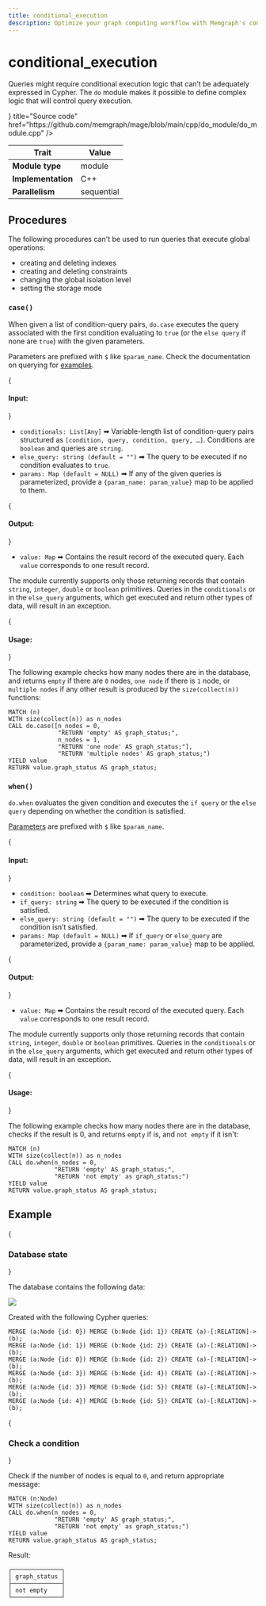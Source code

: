 ```yaml
---
title: conditional_execution
description: Optimize your graph computing workflow with Memgraph's conditional execution capabilities. Explore tutorials and comprehensive documentation to learn how to execute specific operations based on conditions within your graphs.
---
```



# conditional_execution

Queries might require conditional execution logic that can’t be adequately
expressed in Cypher. The `do` module makes it possible to define complex logic
that will control query execution.

<Cards>
  <Card
    icon={<GitHub />}
    title="Source code"
    href="https://github.com/memgraph/mage/blob/main/cpp/do_module/do_module.cpp"
  />
</Cards>

| Trait              | Value      |
| ------------------ | ---------- |
| **Module type**    | module     |
| **Implementation** | C++        |
| **Parallelism**    | sequential |

## Procedures

The following procedures can't be used to run queries that execute global operations:

* creating and deleting indexes 
* creating and deleting constraints
* changing the global isolation level
* setting the storage mode

### `case()`

When given a list of condition-query pairs, `do.case` executes the query associated
with the first condition evaluating to `true` (or the `else query` if none are
`true`) with the given parameters.

Parameters are prefixed with `$` like `$param_name`. Check the documentation on
querying for [examples](/querying/expressions#parameters).

{<h4> Input: </h4>}

* `conditionals: List[Any]` ➡ Variable-length list of condition-query pairs
  structured as `[condition, query, condition, query, …​]`. Conditions are
  `boolean` and queries are `string`.
* `else_query: string (default = "")` ➡ The query to be executed if no
  condition evaluates to `true`.
* `params: Map (default = NULL)` ➡ If any of the given queries is parameterized,
  provide a `{param_name: param_value}` map to be applied to them.

{<h4> Output: </h4>}

* `value: Map` ➡ Contains the result record of the executed query. Each `value` corresponds to one result record.

<Callout type="warning"> 

The module currently supports only those returning
records that contain `string`, `integer`, `double` or `boolean` primitives.
Queries in the `conditionals` or in the `else_query` arguments, which get
executed and return other types of data, will result in an exception. 

</Callout>

{<h4> Usage: </h4>}

The following example checks how many nodes there are in the database, and
returns `empty` if there are `0` nodes, `one node` if there is `1` node, or
`multiple nodes` if any other result is produced by the `size(collect(n))`
functions:

```cypher
MATCH (n)
WITH size(collect(n)) as n_nodes
CALL do.case([n_nodes = 0,
              "RETURN 'empty' AS graph_status;",
              n_nodes = 1,
              "RETURN 'one node' AS graph_status;"],
              "RETURN 'multiple nodes' AS graph_status;")
YIELD value
RETURN value.graph_status AS graph_status;
```

### `when()`

`do.when` evaluates the given condition and executes the `if query` or the
`else query` depending on whether the condition is satisfied.

[Parameters](/querying/expressions#parameters) are prefixed with `$` like
`$param_name`.

{<h4> Input: </h4>}

* `condition: boolean` ➡ Determines what query to execute.
* `if_query: string` ➡ The query to be executed if the condition is satisfied.
* `else_query: string (default = "")` ➡ The query to be executed if the
  condition isn’t satisfied.
* `params: Map (default = NULL)` ➡ If `if_query` or `else_query` are parameterized,
   provide a `{param_name: param_value}` map to be applied.

{<h4> Output: </h4>}

* `value: Map` ➡ Contains the result record of the executed query. Each `value` corresponds to one result record.

<Callout type="warning"> 

The module currently supports only those returning
records that contain `string`, `integer`, `double` or `boolean` primitives.
Queries in the `conditionals` or in the `else_query` arguments, which get
executed and return other types of data, will result in an exception.

</Callout>

{<h4> Usage: </h4>}

The following example checks how many nodes there are in the database, checks if
the result is 0, and returns `empty` if is, and `not empty` if it isn't:

```cypher
MATCH (n)
WITH size(collect(n)) as n_nodes
CALL do.when(n_nodes = 0,
             "RETURN 'empty' AS graph_status;",
             "RETURN 'not empty' as graph_status;")
YIELD value
RETURN value.graph_status AS graph_status;
```

## Example

<Steps>

{<h3> Database state </h3>} 

The database contains the following data: 

![](/pages/advanced-algorithms/available-algorithms/conditional_execution/conditional-execution-1.png)

Created with the following Cypher queries:

```cypher
MERGE (a:Node {id: 0}) MERGE (b:Node {id: 1}) CREATE (a)-[:RELATION]->(b);
MERGE (a:Node {id: 1}) MERGE (b:Node {id: 2}) CREATE (a)-[:RELATION]->(b);
MERGE (a:Node {id: 0}) MERGE (b:Node {id: 2}) CREATE (a)-[:RELATION]->(b);
MERGE (a:Node {id: 3}) MERGE (b:Node {id: 4}) CREATE (a)-[:RELATION]->(b);
MERGE (a:Node {id: 3}) MERGE (b:Node {id: 5}) CREATE (a)-[:RELATION]->(b);
MERGE (a:Node {id: 4}) MERGE (b:Node {id: 5}) CREATE (a)-[:RELATION]->(b);
```

{<h3> Check a condition </h3>} 

Check if the number of nodes is equal to `0`, and return appropriate message:

```cypher
MATCH (n:Node)
WITH size(collect(n)) as n_nodes
CALL do.when(n_nodes = 0,
             "RETURN 'empty' AS graph_status;",
             "RETURN 'not empty' as graph_status;")
YIELD value
RETURN value.graph_status AS graph_status;
```

Result:

```plaintext
┌──────────────┐
│ graph_status │
├──────────────┤
│ not empty    │ 
└──────────────┘
```

</Steps>
